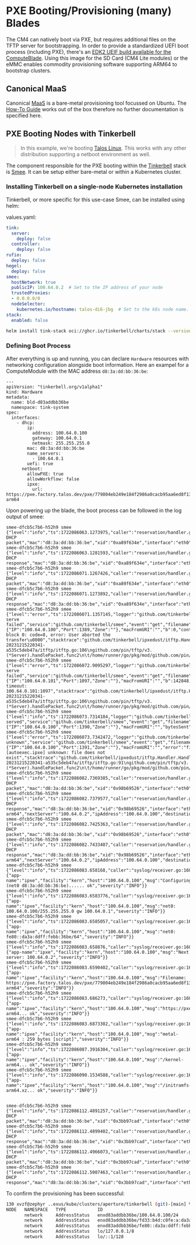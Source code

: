 # PXE Booting/Provisioning (many) Blades

The CM4 can natively boot via PXE, but requires additional files on the TFTP server for bootstrapping.
In order to provide a standardized UEFI boot process (including PXE), there's an [EDK2 UEIF build available for the ComputeBlade](https://github.com/uptime-industries/compute-blade-cm4-uefi).
Using this image for the SD Card (CM4 Lite modules) or the eMMC enables commodity provisioning software supporting ARM64 to bootstrap clusters.


## Canonical MaaS

Canonical [MaaS](https://maas.io) is a bare-metal provisioning tool focussed on Ubuntu. The [How-To Guide](https://maas.io/docs/how-to-install-maas) works out of the box therefore no further documentation is specified here.

## PXE Booting Nodes with Tinkerbell
> In this example, we're booting [Talos Linux](http://talos.dev). This works with any other distribution supporting a netboot environment as well.

The component responsible for the PXE booting within the [Tinkerbell](https://tinkerbell.org) stack is [Smee](https://github.com/tinkerbell/smee). It can be setup either bare-metal or within a Kubernetes cluster.

### Installing Tinkerbell on a single-node Kubernetes installation

Tinkerbell, or more specific for this use-case Smee, can be installed using helm:

values.yaml:
```yaml
tink:
  server:
    deploy: false
  controller:
    deploy: false
rufio:
  deploy: false
hegel:
  deploy: false
smee:
  hostNetwork: true
  publicIP: 100.64.0.2  # Set to the IP address of your node
  trustedProxies:
  - 0.0.0.0/0
  nodeSelector:
    kubernetes.io/hostname: talos-di6-jbg  # Set to the k8s node name. Has to match the publicIP value above
stack:
  enabled: false

```

```bash
helm install tink-stack oci://ghcr.io/tinkerbell/charts/stack --version "0.4.5" --create-namespace --namespace tink-system --wait -f values.yaml
```

### Defining Boot Process
After everything is up and running, you can declare `Hardware` resources with networking configuration alongside boot information. Here an exampel for a ComputeModule with the MAC address `d8:3a:dd:bb:36:be`:
```
---
apiVersion: "tinkerbell.org/v1alpha1"
kind: Hardware
metadata:
  name: bld-d83addbb36be
  namespace: tink-system
spec:
  interfaces:
    - dhcp:
        ip:
          address: 100.64.0.100
          gateway: 100.64.0.1
          netmask: 255.255.255.0
        mac: d8:3a:dd:bb:36:be
        name_servers:
          - 100.64.0.1
        uefi: true
      netboot:
        allowPXE: true
        allowWorkflow: false
        ipxe:
          url: https://pxe.factory.talos.dev/pxe/779804eb249e184f2986a0cacb95aa6ed8f133878449da8df9a68829f90902b9/v1.7.5/metal-arm64
```

Upon powering up the blade, the boot process can be followed in the log output of smee:
```
smee-dfcb5c7b6-h52h9 smee {"level":"info","ts":1722086063.1273975,"caller":"reservation/handler.go:86","msg":"received DHCP packet","mac":"d8:3a:dd:bb:36:be","xid":"0xa89f634e","interface":"eth0","type":"DISCOVER"}
smee-dfcb5c7b6-h52h9 smee {"level":"info","ts":1722086063.1281593,"caller":"reservation/handler.go:141","msg":"sent DHCP response","mac":"d8:3a:dd:bb:36:be","xid":"0xa89f634e","interface":"eth0","type":"OFFER","bootFileName":"snp.efi","nextServer":"100.64.0.2","ipAddress":"100.64.0.100","destination":"255.255.255.255:68"}
smee-dfcb5c7b6-h52h9 smee {"level":"info","ts":1722086071.1267426,"caller":"reservation/handler.go:101","msg":"received DHCP packet","mac":"d8:3a:dd:bb:36:be","xid":"0xa89f634e","interface":"eth0","type":"REQUEST"}
smee-dfcb5c7b6-h52h9 smee {"level":"info","ts":1722086071.1273892,"caller":"reservation/handler.go:141","msg":"sent DHCP response","mac":"d8:3a:dd:bb:36:be","xid":"0xa89f634e","interface":"eth0","type":"ACK","bootFileName":"snp.efi","nextServer":"100.64.0.2","ipAddress":"100.64.0.100","destination":"255.255.255.255:68"}
smee-dfcb5c7b6-h52h9 smee {"level":"error","ts":1722086071.1357145,"logger":"github.com/tinkerbell/ipxedust","caller":"itftp/itftp.go:106","msg":"file serve failed","service":"github.com/tinkerbell/smee","event":"get","filename":"snp.efi","uri":"snp.efi","client":{"IP":"100.64.0.100","Port":1389,"Zone":""},"macFromURI":"","b":0,"contentSize":267776,"error":"sending block 0: code=8, error: User aborted the transfer\u0000","stacktrace":"github.com/tinkerbell/ipxedust/itftp.Handler.HandleRead\n\t/home/runner/go/pkg/mod/github.com/tinkerbell/ipxedust@v0.0.0-20231215220341-a535c5deb47a/itftp/itftp.go:106\ngithub.com/pin/tftp/v3.(*Server).handlePacket.func2\n\t/home/runner/go/pkg/mod/github.com/pin/tftp/v3@v3.1.0/server.go:455"}
smee-dfcb5c7b6-h52h9 smee {"level":"error","ts":1722086072.9095297,"logger":"github.com/tinkerbell/ipxedust","caller":"itftp/itftp.go:106","msg":"file serve failed","service":"github.com/tinkerbell/smee","event":"get","filename":"snp.efi","uri":"snp.efi","client":{"IP":"100.64.0.101","Port":1097,"Zone":""},"macFromURI":"","b":142848,"contentSize":267776,"error":"Channel timeout: 100.64.0.101:1097","stacktrace":"github.com/tinkerbell/ipxedust/itftp.Handler.HandleRead\n\t/home/runner/go/pkg/mod/github.com/tinkerbell/ipxedust@v0.0.0-20231215220341-a535c5deb47a/itftp/itftp.go:106\ngithub.com/pin/tftp/v3.(*Server).handlePacket.func2\n\t/home/runner/go/pkg/mod/github.com/pin/tftp/v3@v3.1.0/server.go:455"}
smee-dfcb5c7b6-h52h9 smee {"level":"info","ts":1722086073.7314184,"logger":"github.com/tinkerbell/ipxedust","caller":"itftp/itftp.go:111","msg":"file served","service":"github.com/tinkerbell/smee","event":"get","filename":"snp.efi","uri":"snp.efi","client":{"IP":"100.64.0.100","Port":1390,"Zone":""},"macFromURI":"","bytesSent":267776,"contentSize":267776}
smee-dfcb5c7b6-h52h9 smee {"level":"error","ts":1722086073.7342472,"logger":"github.com/tinkerbell/ipxedust","caller":"itftp/itftp.go:91","msg":"file unknown","service":"github.com/tinkerbell/smee","event":"get","filename":"autoexec.ipxe","uri":"autoexec.ipxe","client":{"IP":"100.64.0.100","Port":1391,"Zone":""},"macFromURI":"","error":"file [autoexec.ipxe] unknown: file does not exist","stacktrace":"github.com/tinkerbell/ipxedust/itftp.Handler.HandleRead\n\t/home/runner/go/pkg/mod/github.com/tinkerbell/ipxedust@v0.0.0-20231215220341-a535c5deb47a/itftp/itftp.go:91\ngithub.com/pin/tftp/v3.(*Server).handlePacket.func2\n\t/home/runner/go/pkg/mod/github.com/pin/tftp/v3@v3.1.0/server.go:455"}
smee-dfcb5c7b6-h52h9 smee {"level":"info","ts":1722086082.7369385,"caller":"reservation/handler.go:86","msg":"received DHCP packet","mac":"d8:3a:dd:bb:36:be","xid":"0x98b69526","interface":"eth0","type":"DISCOVER"}
smee-dfcb5c7b6-h52h9 smee {"level":"info","ts":1722086082.7379577,"caller":"reservation/handler.go:141","msg":"sent DHCP response","mac":"d8:3a:dd:bb:36:be","xid":"0x98b69526","interface":"eth0","type":"OFFER","bootFileName":"https://pxe.factory.talos.dev/pxe/779804eb249e184f2986a0cacb95aa6ed8f133878449da8df9a68829f90902b9/v1.7.5/metal-arm64","nextServer":"100.64.0.2","ipAddress":"100.64.0.100","destination":"255.255.255.255:68"}
smee-dfcb5c7b6-h52h9 smee {"level":"info","ts":1722086082.7425363,"caller":"reservation/handler.go:101","msg":"received DHCP packet","mac":"d8:3a:dd:bb:36:be","xid":"0x98b69526","interface":"eth0","type":"REQUEST"}
smee-dfcb5c7b6-h52h9 smee {"level":"info","ts":1722086082.7433407,"caller":"reservation/handler.go:141","msg":"sent DHCP response","mac":"d8:3a:dd:bb:36:be","xid":"0x98b69526","interface":"eth0","type":"ACK","bootFileName":"https://pxe.factory.talos.dev/pxe/779804eb249e184f2986a0cacb95aa6ed8f133878449da8df9a68829f90902b9/v1.7.5/metal-arm64","nextServer":"100.64.0.2","ipAddress":"100.64.0.100","destination":"255.255.255.255:68"}
smee-dfcb5c7b6-h52h9 smee {"level":"info","ts":1722086083.658168,"caller":"syslog/receiver.go:160","msg":"msg","msg":{"app-name":"ipxe","facility":"kern","host":"100.64.0.100","msg":"Configuring (net0 d8:3a:dd:bb:36:be)...... ok","severity":"INFO"}}
smee-dfcb5c7b6-h52h9 smee {"level":"info","ts":1722086083.6583776,"caller":"syslog/receiver.go:160","msg":"msg","msg":{"app-name":"ipxe","facility":"kern","host":"100.64.0.100","msg":"net0: 100.64.0.100/255.255.255.0 gw 100.64.0.1","severity":"INFO"}}
smee-dfcb5c7b6-h52h9 smee {"level":"info","ts":1722086083.6585057,"caller":"syslog/receiver.go:160","msg":"msg","msg":{"app-name":"ipxe","facility":"kern","host":"100.64.0.100","msg":"net0: fe80::da3a:ddff:febb:36be/64","severity":"INFO"}}
smee-dfcb5c7b6-h52h9 smee {"level":"info","ts":1722086083.658876,"caller":"syslog/receiver.go:160","msg":"msg","msg":{"app-name":"ipxe","facility":"kern","host":"100.64.0.100","msg":"Next server: 100.64.0.2","severity":"INFO"}}
smee-dfcb5c7b6-h52h9 smee {"level":"info","ts":1722086083.6590402,"caller":"syslog/receiver.go:160","msg":"msg","msg":{"app-name":"ipxe","facility":"kern","host":"100.64.0.100","msg":"Filename: https://pxe.factory.talos.dev/pxe/779804eb249e184f2986a0cacb95aa6ed8f133878449da8df9a68829f90902b9/v1.7.5/metal-arm64","severity":"INFO"}}
smee-dfcb5c7b6-h52h9 smee {"level":"info","ts":1722086083.686273,"caller":"syslog/receiver.go:160","msg":"msg","msg":{"app-name":"ipxe","facility":"kern","host":"100.64.0.100","msg":"https://pxe.factory.talos.dev/pxe/779804eb249e184f2986a0cacb95aa6ed8f133878449da8df9a68829f90902b9/v1.7.5/metal-arm64... ok","severity":"INFO"}}
smee-dfcb5c7b6-h52h9 smee {"level":"info","ts":1722086083.6873302,"caller":"syslog/receiver.go:160","msg":"msg","msg":{"app-name":"ipxe","facility":"kern","host":"100.64.0.100","msg":"metal-arm64 : 259 bytes [script]","severity":"INFO"}}
smee-dfcb5c7b6-h52h9 smee {"level":"info","ts":1722086087.3916304,"caller":"syslog/receiver.go:160","msg":"msg","msg":{"app-name":"ipxe","facility":"kern","host":"100.64.0.100","msg":"/kernel-arm64... ok","severity":"INFO"}}
smee-dfcb5c7b6-h52h9 smee {"level":"info","ts":1722086090.1534588,"caller":"syslog/receiver.go:160","msg":"msg","msg":{"app-name":"ipxe","facility":"kern","host":"100.64.0.100","msg":"/initramfs-arm64.xz... ok","severity":"INFO"}}


smee-dfcb5c7b6-h52h9 smee {"level":"info","ts":1722086112.4891257,"caller":"reservation/handler.go:86","msg":"received DHCP packet","mac":"d8:3a:dd:bb:36:be","xid":"0x3bb97cad","interface":"eth0","type":"DISCOVER"}
smee-dfcb5c7b6-h52h9 smee {"level":"info","ts":1722086112.4899402,"caller":"reservation/handler.go:141","msg":"sent DHCP response","mac":"d8:3a:dd:bb:36:be","xid":"0x3bb97cad","interface":"eth0","type":"OFFER","nextServer":"100.64.0.2","ipAddress":"100.64.0.100","destination":"255.255.255.255:68"}
smee-dfcb5c7b6-h52h9 smee {"level":"info","ts":1722086112.4966073,"caller":"reservation/handler.go:101","msg":"received DHCP packet","mac":"d8:3a:dd:bb:36:be","xid":"0x3bb97cad","interface":"eth0","type":"REQUEST"}
smee-dfcb5c7b6-h52h9 smee {"level":"info","ts":1722086112.5007463,"caller":"reservation/handler.go:141","msg":"sent DHCP response","mac":"d8:3a:dd:bb:36:be","xid":"0x3bb97cad","interface":"eth0","type":"ACK","nextServer":"100.64.0.2","ipAddress":"100.64.0.100","destination":"255.255.255.255:68"}
```


To confirm the provisioning has been successful:
```bash
130 xvzf@zephyr ..exus/kube/clusters/aperture/tinkerbell (git)-[main] % talosctl get addresses --insecure  -n 100.64.0.100
NODE   NAMESPACE   TYPE            ID                                                       VERSION   ADDRESS                                  LINK
       network     AddressStatus   enxd83addbb36be/100.64.0.100/24                          1         100.64.0.100/24                          enxd83addbb36be
       network     AddressStatus   enxd83addbb36be/fd33:b4d:c0fe:a:da3a:ddff:febb:36be/64   1         fd33:b4d:c0fe:a:da3a:ddff:febb:36be/64   enxd83addbb36be
       network     AddressStatus   enxd83addbb36be/fe80::da3a:ddff:febb:36be/64             2         fe80::da3a:ddff:febb:36be/64             enxd83addbb36be
       network     AddressStatus   lo/127.0.0.1/8                                           1         127.0.0.1/8                              lo
       network     AddressStatus   lo/::1/128                                               1         ::1/128                                  lo
```
